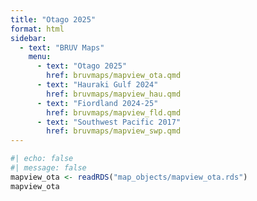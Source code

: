 ```yaml
---
title: "Otago 2025"
format: html
sidebar:
  - text: "BRUV Maps"
    menu:
      - text: "Otago 2025"
        href: bruvmaps/mapview_ota.qmd
      - text: "Hauraki Gulf 2024"
        href: bruvmaps/mapview_hau.qmd
      - text: "Fiordland 2024-25"
        href: bruvmaps/mapview_fld.qmd
      - text: "Southwest Pacific 2017"
        href: bruvmaps/mapview_swp.qmd
---
```


```r
#| echo: false
#| message: false
mapview_ota <- readRDS("map_objects/mapview_ota.rds")
mapview_ota
```

